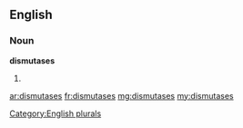 ==English==

===Noun===
'''dismutases'''

# {{plural of|[[dismutase]]}}

[[Category:English plurals]]

[[ar:dismutases]]
[[fr:dismutases]]
[[mg:dismutases]]
[[my:dismutases]]
